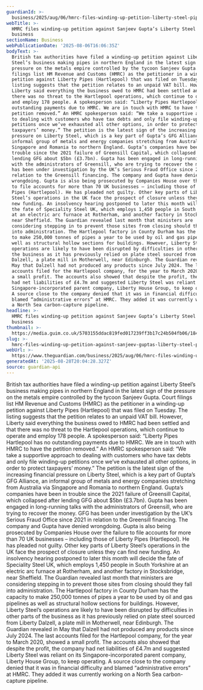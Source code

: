 ```yaml
---
guardianId: >-
  business/2025/aug/06/hmrc-files-winding-up-petition-liberty-steel-pipes-sanjeev-gupta
webTitle: >-
  HMRC files winding-up petition against Sanjeev Gupta’s Liberty Steel pipes
  business
sectionName: Business
webPublicationDate: '2025-08-06T16:06:35Z'
bodyText: >-
  British tax authorities have filed a winding-up petition against Liberty
  Steel’s business making pipes in northern England in the latest sign of the
  pressure on the metals empire controlled by the tycoon Sanjeev Gupta. Court
  filings list HM Revenue and Customs (HMRC) as the petitioner in a winding-up
  petition against Liberty Pipes (Hartlepool) that was filed on Tuesday. The
  listing suggests that the petition relates to an unpaid VAT bill. However,
  Liberty said everything the business owed to HMRC had been settled and that
  there was no threat to the Hartlepool operations, which continue to operate
  and employ 178 people. A spokesperson said: “Liberty Pipes Hartlepool has no
  outstanding payments due to HMRC. We are in touch with HMRC to have the
  petition removed.” An HMRC spokesperson said: “We take a supportive approach
  to dealing with customers who have tax debts and only file winding-up
  petitions once we’ve exhausted all other options, in order to protect
  taxpayers’ money.” The petition is the latest sign of the increasing financial
  pressure on Liberty Steel, which is a key part of Gupta’s GFG Alliance, an
  informal group of metals and energy companies stretching from Australia via
  Singapore and Romania to northern England. Gupta’s companies have been in
  trouble since the 2021 failure of Greensill Capital, which collapsed after
  lending GFG about $5bn (£3.7bn). Gupta has been engaged in long-running talks
  with the administrators of Greensill, who are trying to recover the money. GFG
  has been under investigation by the UK’s Serious Fraud Office since 2021 in
  relation to the Greensill financing. The company and Gupta have denied
  wrongdoing. Gupta is also being prosecuted by Companies House over the failure
  to file accounts for more than 70 UK businesses – including those of Liberty
  Pipes (Hartlepool). He has pleaded not guilty. Other key parts of Liberty
  Steel’s operations in the UK face the prospect of closure unless they can find
  new funding. An insolvency hearing postponed to later this month will decide
  the fate of Speciality Steel UK, which employs 1,450 people in South Yorkshire
  at an electric arc furnace at Rotherham, and another factory in Stocksbridge,
  near Sheffield. The Guardian revealed last month that ministers are
  considering stepping in to prevent those sites from closing should they fall
  into administration. The Hartlepool factory in County Durham has the capacity
  to make 250,000 tonnes of pipes a year to be used by oil and gas pipelines as
  well as structural hollow sections for buildings. However, Liberty Steel’s
  operations are likely to have been disrupted by difficulties in other parts of
  the business as it has previously relied on plate steel sourced from Liberty
  Dalzell, a plate mill in Motherwell, near Edinburgh. The Guardian revealed in
  May that Dalzell had not produced any products since July 2024. The last
  accounts filed for the Hartlepool company, for the year to March 2020, showed
  a small profit. The accounts also showed that despite the profit, the company
  had net liabilities of £4.7m and suggested Liberty Steel was reliant on its
  Singapore-incorporated parent company, Liberty House Group, to keep operating.
  A source close to the company denied that it was in financial difficulty and
  blamed “administrative errors” at HMRC. They added it was currently working on
  a North Sea carbon-capture pipeline.
headline: >-
  HMRC files winding-up petition against Sanjeev Gupta’s Liberty Steel pipes
  business
thumbnail: >-
  https://media.guim.co.uk/5703155ddac819fed017239ff3b17c24b504fb06/184_0_1832_1466/500.jpg
slug: >-
  hmrc-files-winding-up-petition-against-sanjeev-guptas-liberty-steel-pipes-business
webUrl: >-
  https://www.theguardian.com/business/2025/aug/06/hmrc-files-winding-up-petition-liberty-steel-pipes-sanjeev-gupta
generatedAt: '2025-08-28T20:04:28.327Z'
source: guardian-api
---
```

British tax authorities have filed a winding-up petition against Liberty Steel’s business making pipes in northern England in the latest sign of the pressure on the metals empire controlled by the tycoon Sanjeev Gupta. Court filings list HM Revenue and Customs (HMRC) as the petitioner in a winding-up petition against Liberty Pipes (Hartlepool) that was filed on Tuesday. The listing suggests that the petition relates to an unpaid VAT bill. However, Liberty said everything the business owed to HMRC had been settled and that there was no threat to the Hartlepool operations, which continue to operate and employ 178 people. A spokesperson said: “Liberty Pipes Hartlepool has no outstanding payments due to HMRC. We are in touch with HMRC to have the petition removed.” An HMRC spokesperson said: “We take a supportive approach to dealing with customers who have tax debts and only file winding-up petitions once we’ve exhausted all other options, in order to protect taxpayers’ money.” The petition is the latest sign of the increasing financial pressure on Liberty Steel, which is a key part of Gupta’s GFG Alliance, an informal group of metals and energy companies stretching from Australia via Singapore and Romania to northern England. Gupta’s companies have been in trouble since the 2021 failure of Greensill Capital, which collapsed after lending GFG about $5bn (£3.7bn). Gupta has been engaged in long-running talks with the administrators of Greensill, who are trying to recover the money. GFG has been under investigation by the UK’s Serious Fraud Office since 2021 in relation to the Greensill financing. The company and Gupta have denied wrongdoing. Gupta is also being prosecuted by Companies House over the failure to file accounts for more than 70 UK businesses – including those of Liberty Pipes (Hartlepool). He has pleaded not guilty. Other key parts of Liberty Steel’s operations in the UK face the prospect of closure unless they can find new funding. An insolvency hearing postponed to later this month will decide the fate of Speciality Steel UK, which employs 1,450 people in South Yorkshire at an electric arc furnace at Rotherham, and another factory in Stocksbridge, near Sheffield. The Guardian revealed last month that ministers are considering stepping in to prevent those sites from closing should they fall into administration. The Hartlepool factory in County Durham has the capacity to make 250,000 tonnes of pipes a year to be used by oil and gas pipelines as well as structural hollow sections for buildings. However, Liberty Steel’s operations are likely to have been disrupted by difficulties in other parts of the business as it has previously relied on plate steel sourced from Liberty Dalzell, a plate mill in Motherwell, near Edinburgh. The Guardian revealed in May that Dalzell had not produced any products since July 2024. The last accounts filed for the Hartlepool company, for the year to March 2020, showed a small profit. The accounts also showed that despite the profit, the company had net liabilities of £4.7m and suggested Liberty Steel was reliant on its Singapore-incorporated parent company, Liberty House Group, to keep operating. A source close to the company denied that it was in financial difficulty and blamed “administrative errors” at HMRC. They added it was currently working on a North Sea carbon-capture pipeline.
